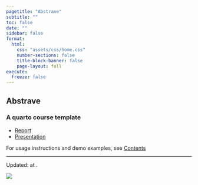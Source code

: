 ```yaml
---
pagetitle: "Abstrave"
subtitle: ""
toc: false
date: ""
sidebar: false
format:
  html:
    css: "assets/css/home.css"
    number-sections: false
    title-block-banner: false
    page-layout: full
execute:
  freeze: false
---
```


<div class='home-grid-parent'>
<div class='home-grid-child-left'>

## [**Abstrave**]{.large}
### A quarto course template

- [Report](reports/sample/index.html)
- [Presentation](slides/sample/index.html)

For usage instructions and demo examples, see [Contents](home_contents.html)

---

::: small
Updated: <?lua.date?> at <?lua.time?>.
:::

</div>
<div class='home-grid-child-right'>

![](assets/images/hero.png)

</div>
</div>
